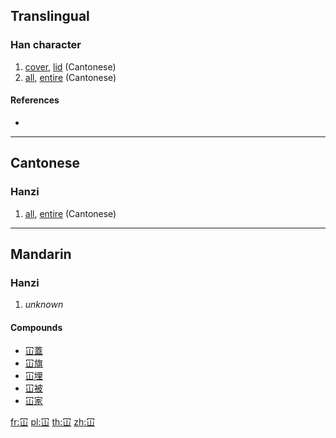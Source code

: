 ==Translingual==

===Han character===
{{Han char|rn=14|rad=冖|as=03|sn=5|four=|canj=BU,XBU|ids=⿱冖山}}

# [[cover]], [[lid]] (Cantonese)
# [[all]], [[entire]] (Cantonese)

====References====
* {{Han ref|kx=0130.161|hdz=10303.020|uh=519A|ud=20890}}

----

==Cantonese==

===Hanzi===
{{yue-hanzi|jyut=[[ham6]], [[kam2]]|y=ham6, kam2}}

# [[all]], [[entire]] (Cantonese)

----

==Mandarin==

===Hanzi===
{{cmn-hanzi|pin=[[kǎn]] ([[kan3]])|wg=k'an<sup>3</sup>}}

# ''unknown''

====Compounds====
* [[冚蓋]]
* [[冚旗]]
* [[冚埋]]
* [[冚被]]
* [[冚家]]

[[fr:冚]]
[[pl:冚]]
[[th:冚]]
[[zh:冚]]